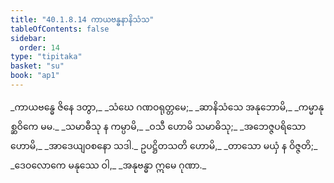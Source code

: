 ```yaml
---
title: "40.1.8.14 ကာယဗန္ဓနာနိသံသ"
tableOfContents: false
sidebar:
  order: 14
type: "tipitaka"
basket: "su"
book: "ap1"
---
```



<DynamicBreadcrumb />

<Division number="127" book="ap1" e="ch" v="20" p="362">

<Paragraph number="4424" type="verses" book="ap1">
_ကာယဗန္ဓေ ဇိနေ ဒတွာ,_  
_သံဃေ ဂဏဝရုတ္တမေ;_  
_ဆာနိသံသေ အနုဘောမိ,_  
_ကမ္မာနုစ္ဆဝိကေ မမ._  

</Paragraph>

</Division>
<Division number="128" book="ap1" e="ch" v="20" p="362">

<Paragraph number="4425" type="verses" book="ap1">
_သမာဓီသု န ကမ္ပာမိ,_  
_ဝသီ ဟောမိ သမာဓိသု;_  
_အဘေဇ္ဇပရိသော ဟောမိ,_  
_အာဒေယျဝစနော သဒါ._  

</Paragraph>

</Division>
<Division number="129" book="ap1" e="ch" v="20" p="362">

<Paragraph number="4426" type="verses" book="ap1">
ဥပဋ္ဌိတသတိ ဟောမိ,_  
_တာသော မယှံ န ဝိဇ္ဇတိ;_  
_ဒေဝလောကေ မနုဿေ ဝါ,_  
_အနုဗန္ဓာ ဣမေ ဂုဏာ._
</Paragraph>
</Division>